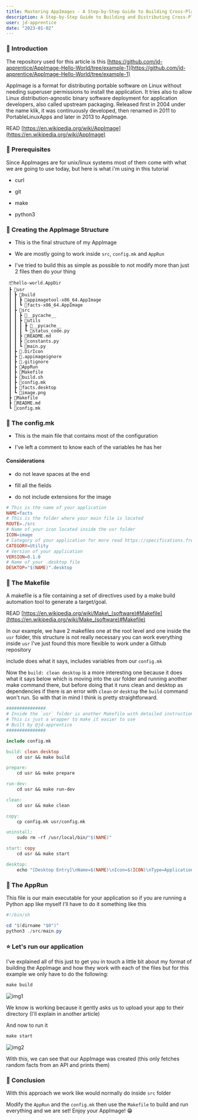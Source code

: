 ```yaml
---
title: Mastering AppImages - A Step-by-Step Guide to Building Cross-Platform Applications
description: A Step-by-Step Guide to Building and Distributing Cross-Platform Applications
user: jd-apprentice
date: "2023-01-02"
---
```


### 📔 Introduction

The repository used for this article is this [https://github.com/jd-apprentice/AppImage-Hello-World/tree/example-1](https://github.com/jd-apprentice/AppImage-Hello-World/tree/example-1)

AppImage is a format for distributing portable software on Linux without needing superuser permissions to install the application. It tries also to allow Linux distribution-agnostic binary software deployment for application developers, also called upstream packaging. Released first in 2004 under the name klik, it was continuously developed, then renamed in 2011 to PortableLinuxApps and later in 2013 to AppImage.

READ [https://en.wikipedia.org/wiki/AppImage](https://en.wikipedia.org/wiki/AppImage)

### 🧰 Prerequisites

Since AppImages are for unix/linux systems most of them come with what we are going to use today, but here is what i'm using in this tutorial

* curl
    
* git
    
* make
    
* python3
    

### 📁 Creating the AppImage Structure

* This is the final structure of my AppImage
    
* We are mostly going to work inside `src`, `config.mk` and `AppRun`
    
* I've tried to build this as simple as possible to not modify more than just 2 files then do your thing
    

```plaintext
 📦hello-world.AppDir
 ┣ 📂usr
 ┃ ┣ 📂build
 ┃ ┃ ┣ 📜appimagetool-x86_64.AppImage
 ┃ ┃ ┗ 📜facts-x86_64.AppImage
 ┃ ┣ 📂src
 ┃ ┃ ┣ 📂__pycache__
 ┃ ┃ ┣ 📂utils
 ┃ ┃ ┃ ┣ 📂__pycache__
 ┃ ┃ ┃ ┗ 📜status_code.py
 ┃ ┃ ┣ 📜README.md
 ┃ ┃ ┣ 📜constants.py
 ┃ ┃ ┗ 📜main.py
 ┃ ┣ 📜.DirIcon
 ┃ ┣ 📜.appimageignore
 ┃ ┣ 📜.gitignore
 ┃ ┣ 📜AppRun
 ┃ ┣ 📜Makefile
 ┃ ┣ 📜build.sh
 ┃ ┣ 📜config.mk
 ┃ ┣ 📜facts.desktop
 ┃ ┗ 📜image.png
 ┣ 📜Makefile
 ┣ 📜README.md
 ┗ 📜config.mk
```

### 🧰 The config.mk

* This is the main file that contains most of the configuration
    
* I've left a comment to know each of the variables he has her
    

#### Considerations

* do not leave spaces at the end
    
* fill all the fields
    
* do not include extensions for the image
    

```makefile
# This is the name of your application
NAME=facts
# This is the folder where your main file is located
ROUTE=./src
# Name of your icon located inside the usr folder
ICON=image
# Category of your application for more read https://specifications.freedesktop.org/menu-spec/latest/apa.html
CATEGORY=Utility
# Version of your application
VERSION=0.1.0
# Name of your .desktop file
DESKTOP="$(NAME)".desktop
```

### 🐄 The Makefile

A makefile is a file containing a set of directives used by a make build automation tool to generate a target/goal.

READ [https://en.wikipedia.org/wiki/Make\_(software)#Makefile](https://en.wikipedia.org/wiki/Make_(software)#Makefile)

In our example, we have 2 makefiles one at the root level and one inside the `usr` folder, this structure is not really necessary you can work everything inside `usr` I've just found this more flexible to work under a Github repository

include does what it says, includes variables from our `config.mk`

Now the `build: clean desktop` is a more interesting one because it does what it says below which is moving into the usr folder and running another make command there, but before doing that it runs clean and desktop as dependencies if there is an error with `clean` or `desktop` the `build` command won't run. So with that in mind I think is pretty straightforward.

```makefile
###############
# Inside the `usr` folder is another Makefile with detailed instructions about what does each command
# This is just a wrapper to make it easier to use
# Built by @jd-apprentice
###############

include config.mk

build: clean desktop
	cd usr && make build

prepare:
	cd usr && make prepare

run-dev:
	cd usr && make run-dev

clean:
	cd usr && make clean

copy:
	cp config.mk usr/config.mk

uninstall:
	sudo rm -rf /usr/local/bin/"$(NAME)"

start: copy
	cd usr && make start

desktop:
	echo "[Desktop Entry]\nName=$(NAME)\nIcon=$(ICON)\nType=Application\nCategories=$(CATEGORY)\nTerminal=true\nX-AppImage-Version=$(VERSION)" > ./usr/$(DESKTOP)
```

### 👟 The AppRun

This file is our main executable for your application so if you are running a Python app like myself I'll have to do it something like this

```powershell
#!/bin/sh

cd "$(dirname "$0")"
python3 ./src/main.py
```

### ⭐ Let's run our application

I've explained all of this just to get you in touch a little bit about my format of building the AppImage and how they work with each of the files but for this example we only have to do the following:

```makefile
make build
```

![img1](https://cdn.hashnode.com/res/hashnode/image/upload/v1686956831366/97d60b79-83c3-49b6-b69c-7405adbbec62.png)

We know is working because it gently asks us to upload your app to their directory (I'll explain in another article)

And now to run it

```makefile
make start
```

![img2](https://cdn.hashnode.com/res/hashnode/image/upload/v1686957195489/44246256-aa49-4380-a787-0edbda2a8905.png)

With this, we can see that our AppImage was created (this only fetches random facts from an API and prints them)

### 🏁 Conclusion

With this approach we work like would normally do inside `src` folder

Modify the `AppRun` and the `config.mk` then use the `Makefile` to build and run everything and we are set! Enjoy your AppImage! 😁